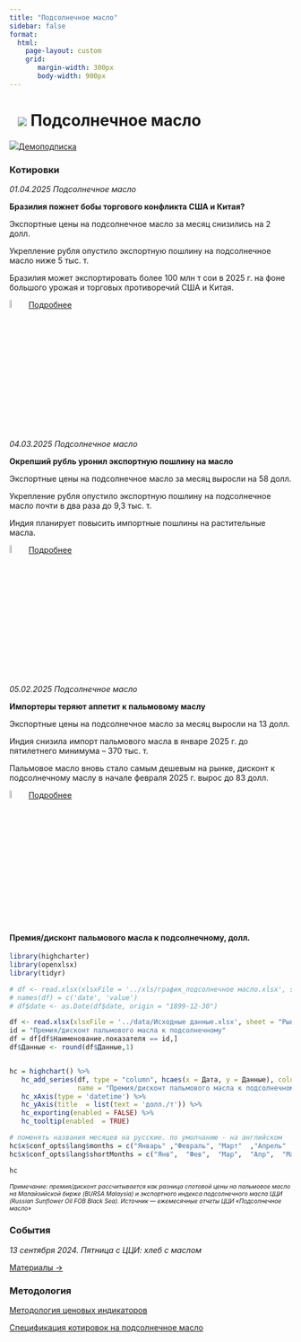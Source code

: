 ```yaml
---
title: "Подсолнечное масло"
sidebar: false
format: 
  html:
    page-layout: custom
    grid:
       margin-width: 300px
       body-width: 900px
---
```


# ![](../images/icon-oilseed.svg) Подсолнечное масло {.my-custom-class style="margin-left:3%;"}

![](../images/icon-subscription.svg)[Демоподписка](../demo-subscription.qmd)

::::: {.grid style="margin-left:0%"}
::: {.g-col-12 .g-col-sm-12 .g-col-xs-12 .g-col-xl-6 .g-col-md-6 .g-col-lg-6}
### Котировки

*01.04.2025 Подсолнечное масло*

**Бразилия пожнет бобы торгового конфликта США и Китая?**

Экспортные цены на подсолнечное масло за месяц снизились на 2 долл.

Укрепление рубля опустило экспортную пошлину на подсолнечное масло ниже 5 тыс. т. 

Бразилия может экспортировать более 100 млн т сои в 2025 г. на фоне большого урожая и торговых противоречий США и Китая.

![](../images/icon-locker.svg){width="6%"} [Подробнее](../demo-subscription.qmd)

*04.03.2025 Подсолнечное масло*

**Окрепший рубль уронил экспортную пошлину на масло**

Экспортные цены на подсолнечное масло за месяц выросли на 58 долл.

Укрепление рубля опустило экспортную пошлину на подсолнечное масло почти в два раза до 9,3 тыс. т.

Индия планирует повысить импортные пошлины на растительные масла.

![](../images/icon-locker.svg){width="6%"} [Подробнее](../demo-subscription.qmd)

*05.02.2025 Подсолнечное масло*

**Импортеры теряют аппетит к пальмовому маслу**

Экспортные цены на подсолнечное масло за месяц выросли на 13 долл.

Индия снизила импорт пальмового масла в январе 2025 г. до пятилетнего минимума – 370 тыс. т.

Пальмовое масло вновь стало самым дешевым на рынке, дисконт к подсолнечному маслу в начале февраля 2025 г. вырос до 83 долл.

![](../images/icon-locker.svg){width="6%"} [Подробнее](../demo-subscription.qmd)

:::

::: {.g-col-12 .g-col-sm-12 .g-col-xs-12 .g-col-xl-6 .g-col-md-6 .g-col-lg-6}
#### Премия/дисконт пальмового масла к подсолнечному, долл.

```r

library(highcharter)
library(openxlsx)
library(tidyr)

# df <- read.xlsx(xlsxFile = '../xls/график_подсолнечное масло.xlsx', sheet = 1) 
# names(df) = c('date', 'value')
# df$date <- as.Date(df$date, origin = "1899-12-30")

df <- read.xlsx(xlsxFile = '../data/Исходные данные.xlsx', sheet = "Рынки", detectDates = TRUE)
id = "Премия/дисконт пальмового масла к подсолнечному"
df = df[df$Наименование.показателя == id,]
df$Данные <- round(df$Данные,1)


hc = highchart() %>%
   hc_add_series(df, type = "column", hcaes(x = Дата, y = Данные), color = c("#1A4AFC"), 
                 name = "Премия/дисконт пальмового масла к подсолнечному, долл.") %>%
   hc_xAxis(type = 'datetime') %>% 
   hc_yAxis(title  = list(text = 'долл./т')) %>%
   hc_exporting(enabled = FALSE) %>%
   hc_tooltip(enabled  = TRUE)

# поменять названия месяцев на русские. по умолчанию - на английском
hc$x$conf_opts$lang$months = c("Январь"	,"Февраль",	"Март"	,"Апрель"	,"Май",	"Июнь", "Июль",	"Август",	"Сентябрь",	"Октябрь",	"Ноябрь",	"Декабрь")
hc$x$conf_opts$lang$shortMonths = c("Янв", 	"Фев",	"Мар",	"Апр",	"Май",	"Июн",	"Июл",	"Авг",	"Сен",	"Окт",	"Ноя",	"Дек")

hc

```

[*Примечание: премия/дисконт рассчитывается как разница спотовой цены на пальмовое масло на Малайзийской бирже (BURSA Malaysia) и экспортного индекса подсолнечного масла ЦЦИ (Russian Sunflower Oil FOB Black Sea). Источник — ежемесячные отчеты ЦЦИ «Подсолнечное масло»*]{style="font-size:0.75em"}

### События

*13 сентября 2024. Пятница с ЦЦИ: хлеб с маслом*

[Материалы →](../events/2024-09-13-wheat.qmd)
:::
:::::

::::: {.grid style="margin-left:0%"}
::: {.g-col-12 .g-col-sm-12 .g-col-xs-12 .g-col-xl-4 .g-col-md-6 .g-col-lg-6}
### Методология

[Методология ценовых индикаторов](../methodology/methodology-benchmark-pbc.qmd)

[Спецификация котировок на подсолнечное масло](../methodology/specs-sunflower.qmd)
:::

::: {.g-col-12 .g-col-sm-12 .g-col-xs-12 .g-col-xl-4 .g-col-md-6 .g-col-lg-6}
:::
:::::
